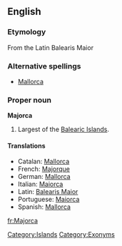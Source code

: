 ==English==

===Etymology===
From the Latin Balearis Maior

===Alternative spellings===
*[[Mallorca]]

===Proper noun===
'''Majorca'''
# Largest of the [[Balearic Islands]].

====Translations====
{{top}}
* Catalan: [[Mallorca]]
* French: [[Majorque]]
* German: [[Mallorca]] {{n}}
* Italian: [[Maiorca]] {{f}}
* Latin: [[Balearis Maior]]
* Portuguese: [[Maiorca]]
* Spanish: [[Mallorca]] {{f}}
{{bottom}}



[[Category:Islands]]
[[Category:Exonyms]]

[[fr:Majorca]]